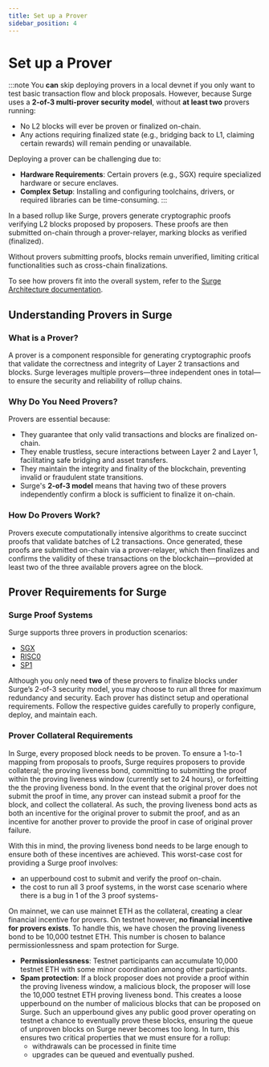 ```yaml
---
title: Set up a Prover
sidebar_position: 4
---
```


# Set up a Prover

:::note
You **can** skip deploying provers in a local devnet if you only want to test basic transaction flow and block proposals. However, because Surge uses a **2-of-3 multi-prover security model**, without **at least two** provers running:
- No L2 blocks will ever be proven or finalized on-chain.
- Any actions requiring finalized state (e.g., bridging back to L1, claiming certain rewards) will remain pending or unavailable.

Deploying a prover can be challenging due to:
- **Hardware Requirements**: Certain provers (e.g., SGX) require specialized hardware or secure enclaves.
- **Complex Setup**: Installing and configuring toolchains, drivers, or required libraries can be time-consuming.
:::

In a based rollup like Surge, provers generate cryptographic proofs verifying L2 blocks proposed by proposers. These proofs are then submitted on-chain through a prover-relayer, marking blocks as verified (finalized).

Without provers submitting proofs, blocks remain unverified, limiting critical functionalities such as cross-chain finalizations.

To see how provers fit into the overall system, refer to the [Surge Architecture documentation](/docs/about/architecture).

## Understanding Provers in Surge

### What is a Prover?
A prover is a component responsible for generating cryptographic proofs that validate the correctness and integrity of Layer 2 transactions and blocks. Surge leverages multiple provers—three independent ones in total—to ensure the security and reliability of rollup chains.

### Why Do You Need Provers?
Provers are essential because:
- They guarantee that only valid transactions and blocks are finalized on-chain.
- They enable trustless, secure interactions between Layer 2 and Layer 1, facilitating safe bridging and asset transfers.
- They maintain the integrity and finality of the blockchain, preventing invalid or fraudulent state transitions.
- Surge's **2-of-3 model** means that having two of these provers independently confirm a block is sufficient to finalize it on-chain.

### How Do Provers Work?
Provers execute computationally intensive algorithms to create succinct proofs that validate batches of L2 transactions. Once generated, these proofs are submitted on-chain via a prover-relayer, which then finalizes and confirms the validity of these transactions on the blockchain—provided at least two of the three available provers agree on the block.

## Prover Requirements for Surge

### Surge Proof Systems

Surge supports three provers in production scenarios:

- [SGX](sgx-prover.mdx)
- [RISC0](risc0-prover.mdx)
- [SP1](sp1-prover.mdx)

Although you only need **two** of these provers to finalize blocks under Surge’s 2-of-3 security model, you may choose to run all three for maximum redundancy and security. Each prover has distinct setup and operational requirements. Follow the respective guides carefully to properly configure, deploy, and maintain each.


### Prover Collateral Requirements

In Surge, every proposed block needs to be proven. To ensure a 1-to-1 mapping from proposals to proofs, 
Surge requires proposers to provide collateral; the proving liveness bond, committing to submitting 
the proof within the proving liveness window (currently set to 24 hours), or forfeitting the the proving liveness bond. 
In the event that the original prover does not submit the proof in time, any prover can instead submit a proof for the block, and collect the collateral. 
As such, the proving liveness bond acts as both an incentive for the original prover to submit the proof, and as an incentive for another prover to provide the proof in case of original prover failure.

With this in mind, the proving liveness bond needs to be large enough to ensure both of these incentives are achieved. 
This worst-case cost for providing a Surge proof involves:

- an upperbound cost to submit and verify the proof on-chain.
- the cost to run all 3 proof systems, in the worst case scenario where there is a bug in 1 of the 3 proof systems-

On mainnet, we can use mainnet ETH as the collateral, creating a clear financial incentive for provers.
On testnet however, **no financial incentive for provers exists**. To handle this, we have chosen the proving liveness bond to be 10,000 testnet ETH. 
This number is chosen to balance permissionlessness and spam protection for Surge.

- **Permissionlessness**: Testnet participants can accumulate 10,000 testnet ETH with some minor coordination among other participants.
- **Spam protection**: If a block proposer does not provide a proof within the proving liveness window, a malicious block, the proposer will lose the 10,000 testnet ETH proving liveness bond. This creates a loose upperbound on the number of malicious blocks that can be proposed on Surge. Such an upperbound gives any public good prover operating on testnet a chance to eventually prove these blocks, ensuring the queue of unproven blocks on Surge never becomes too long. In turn, this ensures two critical properties that we must ensure for a rollup:
    - withdrawals can be processed in finite time
    - upgrades can be queued and eventually pushed.
